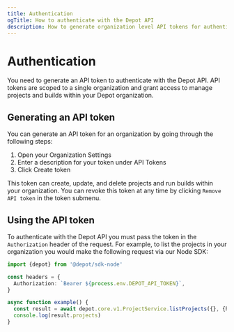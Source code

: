 ```yaml
---
title: Authentication
ogTitle: How to authenticate with the Depot API
description: How to generate organization level API tokens for authenticating to the Depot API
---
```


# Authentication

You need to generate an API token to authenticate with the Depot API. API tokens are scoped to a single organization and grant access to manage projects and builds within your Depot organization.

## Generating an API token

You can generate an API token for an organization by going through the following steps:

1. Open your Organization Settings
2. Enter a description for your token under API Tokens
3. Click Create token

This token can create, update, and delete projects and run builds within your organization. You can revoke this token at any time by clicking `Remove API token` in the token submenu.

## Using the API token

To authenticate with the Depot API you must pass the token in the `Authorization` header of the request. For example, to list the projects in your organization you would make the following request via our Node SDK:

```typescript
import {depot} from '@depot/sdk-node'

const headers = {
  Authorization: `Bearer ${process.env.DEPOT_API_TOKEN}`,
}

async function example() {
  const result = await depot.core.v1.ProjectService.listProjects({}, {headers})
  console.log(result.projects)
}
```
